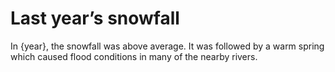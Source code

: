 <!-- import {Chart} from './snowfall.js' -->


# Last year’s snowfall

In {year}, the snowfall was above average.
It was followed by a warm spring which caused
flood conditions in many of the nearby rivers.

<!-- <Chart year={year} color="#fcb32c" /> -->
